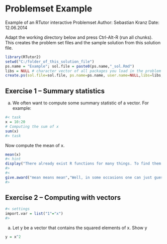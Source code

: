# Problemset Example

Example of an RTutor interactive Problemset
Author:  Sebastian Kranz
Date:    12.06.2014

Adapt the working directory below and press Ctrl-Alt-R (run all chunks). This creates the problem set files and the sample solution from this solution file.

```r
library(RTutor2)
setwd("C:/folder_of_this_solution_file")
ps.name = "Example"; sol.file = paste0(ps.name,"_sol.Rmd")
libs = NULL # character vector of all packages you load in the problem set
create.ps(sol.file=sol.file, ps.name=ps.name, user.name=NULL,libs=libs, name.sol.chunks=TRUE)
```
 

## Exercise 1 -- Summary statistics #####################################

a) We often want to compute some summary statistic of a vector.
For example:
```r
#< task
x = 10:20
# Computing the sum of x
sum(x)
#> task
```
Now compute the mean of x.
```r
mean(x)
#< hint
display("There already exist R functions for many things. To find them use Google, e.g. search for 'R compute mean'.")
#>
#<
give.award("mean means mean","Well, in some occasions one can just guess the name of an R function. The function to compute the mean of a vector, or matrix is called 'mean'. Usually, it is much quicker to goggle than to guess function names, however.")
#>
```


## Exercise 2 -- Computing with vectors #####################################

```r
#< settings
import.var = list("1"="x")
#>
```
a) Let y be a vector that contains the squared elements of x. Show y
```r
y = x^2
```

